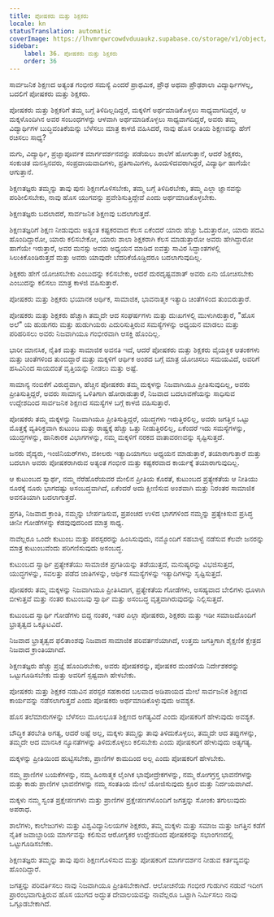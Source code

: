```yaml
---
title: ಪೋಷಕರು ಮತ್ತು ಶಿಕ್ಷಕರು
locale: kn
statusTranslation: automatic
coverImage: https://lhvmrqwrcowdvduuaukz.supabase.co/storage/v1/object/public/strapi-uploads/small_cover-educacion-fundamental.webp-2d51a7828a2b1309555be27f7e2a61a0.webp
sidebar:
    label: 36. ಪೋಷಕರು ಮತ್ತು ಶಿಕ್ಷಕರು
    order: 36
---
```

ಸಾರ್ವಜನಿಕ ಶಿಕ್ಷಣದ ಅತ್ಯಂತ ಗಂಭೀರ ಸಮಸ್ಯೆ ಎಂದರೆ ಪ್ರಾಥಮಿಕ, ಪ್ರೌಢ ಅಥವಾ ಪ್ರೌಢಶಾಲಾ ವಿದ್ಯಾರ್ಥಿಗಳಲ್ಲ, ಬದಲಿಗೆ ಪೋಷಕರು ಮತ್ತು ಶಿಕ್ಷಕರು.

ಪೋಷಕರು ಮತ್ತು ಶಿಕ್ಷಕರಿಗೆ ತಮ್ಮ ಬಗ್ಗೆ ತಿಳಿದಿಲ್ಲದಿದ್ದರೆ, ಮಕ್ಕಳಿಗೆ ಅರ್ಥಮಾಡಿಕೊಳ್ಳಲು ಸಾಧ್ಯವಾಗದಿದ್ದರೆ, ಆ ಮಕ್ಕಳೊಂದಿಗಿನ ಅವರ ಸಂಬಂಧಗಳನ್ನು ಆಳವಾಗಿ ಅರ್ಥಮಾಡಿಕೊಳ್ಳಲು ಸಾಧ್ಯವಾಗದಿದ್ದರೆ, ಅವರು ತಮ್ಮ ವಿದ್ಯಾರ್ಥಿಗಳ ಬುದ್ಧಿವಂತಿಕೆಯನ್ನು ಬೆಳೆಸಲು ಮಾತ್ರ ಕಾಳಜಿ ವಹಿಸಿದರೆ, ನಾವು ಹೊಸ ರೀತಿಯ ಶಿಕ್ಷಣವನ್ನು ಹೇಗೆ ರಚಿಸಲು ಸಾಧ್ಯ?

ಮಗು, ವಿದ್ಯಾರ್ಥಿ, ಪ್ರಜ್ಞಾಪೂರ್ವಕ ಮಾರ್ಗದರ್ಶನವನ್ನು ಪಡೆಯಲು ಶಾಲೆಗೆ ಹೋಗುತ್ತಾನೆ, ಆದರೆ ಶಿಕ್ಷಕರು, ಸಂಕುಚಿತ ಮನಸ್ಸಿನವರು, ಸಂಪ್ರದಾಯವಾದಿಗಳು, ಪ್ರತಿಗಾಮಿಗಳು, ಹಿಂದುಳಿದವರಾಗಿದ್ದರೆ, ವಿದ್ಯಾರ್ಥಿ ಹಾಗೆಯೇ ಆಗುತ್ತಾನೆ.

ಶಿಕ್ಷಣತಜ್ಞರು ತಮ್ಮನ್ನು ತಾವು ಪುನಃ ಶಿಕ್ಷಣಗೊಳಿಸಬೇಕು, ತಮ್ಮ ಬಗ್ಗೆ ತಿಳಿದಿರಬೇಕು, ತಮ್ಮ ಎಲ್ಲಾ ಜ್ಞಾನವನ್ನು ಪರಿಶೀಲಿಸಬೇಕು, ನಾವು ಹೊಸ ಯುಗವನ್ನು ಪ್ರವೇಶಿಸುತ್ತಿದ್ದೇವೆ ಎಂದು ಅರ್ಥಮಾಡಿಕೊಳ್ಳಬೇಕು.

ಶಿಕ್ಷಣತಜ್ಞರು ಬದಲಾದರೆ, ಸಾರ್ವಜನಿಕ ಶಿಕ್ಷಣವು ಬದಲಾಗುತ್ತದೆ.

ಶಿಕ್ಷಣತಜ್ಞರಿಗೆ ಶಿಕ್ಷಣ ನೀಡುವುದು ಅತ್ಯಂತ ಕಷ್ಟಕರವಾದ ಕೆಲಸ ಏಕೆಂದರೆ ಯಾರು ಹೆಚ್ಚು ಓದುತ್ತಾರೋ, ಯಾರು ಪದವಿ ಹೊಂದಿದ್ದಾರೋ, ಯಾರು ಕಲಿಸಬೇಕೋ, ಯಾರು ಶಾಲಾ ಶಿಕ್ಷಕರಾಗಿ ಕೆಲಸ ಮಾಡುತ್ತಾರೋ ಅವರು ಹೇಗಿದ್ದಾರೋ ಹಾಗೆಯೇ ಇರುತ್ತಾರೆ, ಅವರ ಮನಸ್ಸು ಅವರು ಅಧ್ಯಯನ ಮಾಡಿದ ಐವತ್ತು ಸಾವಿರ ಸಿದ್ಧಾಂತಗಳಲ್ಲಿ ಸಿಲುಕಿಕೊಂಡಿರುತ್ತದೆ ಮತ್ತು ಅವರು ಯಾವುದೇ ಬೆದರಿಕೆಯೊಡ್ಡಿದರೂ ಬದಲಾಗುವುದಿಲ್ಲ.

ಶಿಕ್ಷಕರು ಹೇಗೆ ಯೋಚಿಸಬೇಕು ಎಂಬುದನ್ನು ಕಲಿಸಬೇಕು, ಆದರೆ ದುರದೃಷ್ಟವಶಾತ್ ಅವರು ಏನು ಯೋಚಿಸಬೇಕು ಎಂಬುದನ್ನು ಕಲಿಸಲು ಮಾತ್ರ ಕಾಳಜಿ ವಹಿಸುತ್ತಾರೆ.

ಪೋಷಕರು ಮತ್ತು ಶಿಕ್ಷಕರು ಭಯಾನಕ ಆರ್ಥಿಕ, ಸಾಮಾಜಿಕ, ಭಾವನಾತ್ಮಕ ಇತ್ಯಾದಿ ಚಿಂತೆಗಳಿಂದ ತುಂಬಿರುತ್ತಾರೆ.

ಪೋಷಕರು ಮತ್ತು ಶಿಕ್ಷಕರು ಹೆಚ್ಚಾಗಿ ತಮ್ಮದೇ ಆದ ಸಂಘರ್ಷಗಳು ಮತ್ತು ದುಃಖಗಳಲ್ಲಿ ಮುಳುಗಿರುತ್ತಾರೆ, "ಹೊಸ ಅಲೆ" ಯ ಹುಡುಗರು ಮತ್ತು ಹುಡುಗಿಯರು ಎದುರಿಸುತ್ತಿರುವ ಸಮಸ್ಯೆಗಳನ್ನು ಅಧ್ಯಯನ ಮಾಡಲು ಮತ್ತು ಪರಿಹರಿಸಲು ಅವರು ನಿಜವಾಗಿಯೂ ಗಂಭೀರವಾಗಿ ಆಸಕ್ತಿ ಹೊಂದಿಲ್ಲ.

ಭಾರೀ ಮಾನಸಿಕ, ನೈತಿಕ ಮತ್ತು ಸಾಮಾಜಿಕ ಅವನತಿ ಇದೆ, ಆದರೆ ಪೋಷಕರು ಮತ್ತು ಶಿಕ್ಷಕರು ವೈಯಕ್ತಿಕ ಆತಂಕಗಳು ಮತ್ತು ಚಿಂತೆಗಳಿಂದ ತುಂಬಿದ್ದಾರೆ ಮತ್ತು ಮಕ್ಕಳಿಗೆ ಆರ್ಥಿಕ ಅಂಶದ ಬಗ್ಗೆ ಮಾತ್ರ ಯೋಚಿಸಲು ಸಮಯವಿದೆ, ಅವರಿಗೆ ಹಸಿವಿನಿಂದ ಸಾಯದಂತೆ ವೃತ್ತಿಯನ್ನು ನೀಡಲು ಮತ್ತು ಅಷ್ಟೆ.

ಸಾಮಾನ್ಯ ನಂಬಿಕೆಗೆ ವಿರುದ್ಧವಾಗಿ, ಹೆಚ್ಚಿನ ಪೋಷಕರು ತಮ್ಮ ಮಕ್ಕಳನ್ನು ನಿಜವಾಗಿಯೂ ಪ್ರೀತಿಸುವುದಿಲ್ಲ, ಅವರು ಪ್ರೀತಿಸುತ್ತಿದ್ದರೆ, ಅವರು ಸಾಮಾನ್ಯ ಒಳಿತಿಗಾಗಿ ಹೋರಾಡುತ್ತಾರೆ, ನಿಜವಾದ ಬದಲಾವಣೆಯನ್ನು ಸಾಧಿಸುವ ಉದ್ದೇಶದಿಂದ ಸಾರ್ವಜನಿಕ ಶಿಕ್ಷಣದ ಸಮಸ್ಯೆಗಳ ಬಗ್ಗೆ ಕಾಳಜಿ ವಹಿಸುತ್ತಾರೆ.

ಪೋಷಕರು ತಮ್ಮ ಮಕ್ಕಳನ್ನು ನಿಜವಾಗಿಯೂ ಪ್ರೀತಿಸುತ್ತಿದ್ದರೆ, ಯುದ್ಧಗಳು ಇರುತ್ತಿರಲಿಲ್ಲ, ಅವರು ಜಗತ್ತಿನ ಒಟ್ಟು ಮೊತ್ತಕ್ಕೆ ವ್ಯತಿರಿಕ್ತವಾಗಿ ಕುಟುಂಬ ಮತ್ತು ರಾಷ್ಟ್ರಕ್ಕೆ ಹೆಚ್ಚು ಒತ್ತು ನೀಡುತ್ತಿರಲಿಲ್ಲ, ಏಕೆಂದರೆ ಇದು ಸಮಸ್ಯೆಗಳನ್ನು, ಯುದ್ಧಗಳನ್ನು, ಹಾನಿಕಾರಕ ವಿಭಾಗಗಳನ್ನು, ನಮ್ಮ ಮಕ್ಕಳಿಗೆ ನರಕದ ವಾತಾವರಣವನ್ನು ಸೃಷ್ಟಿಸುತ್ತದೆ.

ಜನರು ವೈದ್ಯರು, ಇಂಜಿನಿಯರ್‌ಗಳು, ವಕೀಲರು ಇತ್ಯಾದಿಯಾಗಲು ಅಧ್ಯಯನ ಮಾಡುತ್ತಾರೆ, ತಯಾರಾಗುತ್ತಾರೆ ಮತ್ತು ಬದಲಾಗಿ ಅವರು ಪೋಷಕರಾಗಿರುವ ಅತ್ಯಂತ ಗಂಭೀರ ಮತ್ತು ಕಷ್ಟಕರವಾದ ಕಾರ್ಯಕ್ಕೆ ತಯಾರಾಗುವುದಿಲ್ಲ.

ಆ ಕುಟುಂಬದ ಸ್ವಾರ್ಥ, ನಮ್ಮ ನೆರೆಹೊರೆಯವರ ಮೇಲಿನ ಪ್ರೀತಿಯ ಕೊರತೆ, ಕುಟುಂಬದ ಪ್ರತ್ಯೇಕತೆಯ ಆ ನೀತಿಯು ನೂರಕ್ಕೆ ನೂರು ಭಾಗದಷ್ಟು ಅಸಂಬದ್ಧವಾಗಿದೆ, ಏಕೆಂದರೆ ಅದು ಕ್ಷೀಣಿಸುವ ಅಂಶವಾಗಿ ಮತ್ತು ನಿರಂತರ ಸಾಮಾಜಿಕ ಅವನತಿಯಾಗಿ ಬದಲಾಗುತ್ತದೆ.

ಪ್ರಗತಿ, ನಿಜವಾದ ಕ್ರಾಂತಿ, ನಮ್ಮನ್ನು ಬೇರ್ಪಡಿಸುವ, ಪ್ರಪಂಚದ ಉಳಿದ ಭಾಗಗಳಿಂದ ನಮ್ಮನ್ನು ಪ್ರತ್ಯೇಕಿಸುವ ಪ್ರಸಿದ್ಧ ಚೀನೀ ಗೋಡೆಗಳನ್ನು ಕೆಡವುವುದರಿಂದ ಮಾತ್ರ ಸಾಧ್ಯ.

ನಾವೆಲ್ಲರೂ ಒಂದೇ ಕುಟುಂಬ ಮತ್ತು ಪರಸ್ಪರರನ್ನು ಹಿಂಸಿಸುವುದು, ನಮ್ಮೊಂದಿಗೆ ಸಹಬಾಳ್ವೆ ನಡೆಸುವ ಕೆಲವೇ ಜನರನ್ನು ಮಾತ್ರ ಕುಟುಂಬವೆಂದು ಪರಿಗಣಿಸುವುದು ಅಸಂಬದ್ಧ.

ಕುಟುಂಬದ ಸ್ವಾರ್ಥಿ ಪ್ರತ್ಯೇಕತೆಯು ಸಾಮಾಜಿಕ ಪ್ರಗತಿಯನ್ನು ತಡೆಯುತ್ತದೆ, ಮನುಷ್ಯರನ್ನು ವಿಭಜಿಸುತ್ತದೆ, ಯುದ್ಧಗಳನ್ನು, ಸವಲತ್ತು ಪಡೆದ ಜಾತಿಗಳನ್ನು, ಆರ್ಥಿಕ ಸಮಸ್ಯೆಗಳನ್ನು ಇತ್ಯಾದಿಗಳನ್ನು ಸೃಷ್ಟಿಸುತ್ತದೆ.

ಪೋಷಕರು ತಮ್ಮ ಮಕ್ಕಳನ್ನು ನಿಜವಾಗಿಯೂ ಪ್ರೀತಿಸಿದಾಗ, ಪ್ರತ್ಯೇಕತೆಯ ಗೋಡೆಗಳು, ಅಸಹ್ಯವಾದ ಬೇಲಿಗಳು ಧೂಳಾಗಿ ಬೀಳುತ್ತವೆ ಮತ್ತು ನಂತರ ಕುಟುಂಬವು ಸ್ವಾರ್ಥಿ ಮತ್ತು ಅಸಂಬದ್ಧ ವೃತ್ತವಾಗಿರುವುದನ್ನು ನಿಲ್ಲಿಸುತ್ತದೆ.

ಕುಟುಂಬದ ಸ್ವಾರ್ಥಿ ಗೋಡೆಗಳು ಬಿದ್ದ ನಂತರ, ಇತರ ಎಲ್ಲಾ ಪೋಷಕರು, ಶಿಕ್ಷಕರು ಮತ್ತು ಇಡೀ ಸಮಾಜದೊಂದಿಗೆ ಭ್ರಾತೃತ್ವದ ಒಕ್ಕೂಟವಿದೆ.

ನಿಜವಾದ ಭ್ರಾತೃತ್ವದ ಫಲಿತಾಂಶವು ನಿಜವಾದ ಸಾಮಾಜಿಕ ಪರಿವರ್ತನೆಯಾಗಿದೆ, ಉತ್ತಮ ಜಗತ್ತಿಗಾಗಿ ಶೈಕ್ಷಣಿಕ ಕ್ಷೇತ್ರದ ನಿಜವಾದ ಕ್ರಾಂತಿಯಾಗಿದೆ.

ಶಿಕ್ಷಣತಜ್ಞರು ಹೆಚ್ಚು ಪ್ರಜ್ಞೆ ಹೊಂದಿರಬೇಕು, ಅವರು ಪೋಷಕರನ್ನು, ಪೋಷಕರ ಮಂಡಳಿಯ ನಿರ್ದೇಶಕರನ್ನು ಒಟ್ಟುಗೂಡಿಸಬೇಕು ಮತ್ತು ಅವರಿಗೆ ಸ್ಪಷ್ಟವಾಗಿ ಹೇಳಬೇಕು.

ಪೋಷಕರು ಮತ್ತು ಶಿಕ್ಷಕರ ನಡುವಿನ ಪರಸ್ಪರ ಸಹಕಾರದ ಬಲವಾದ ಅಡಿಪಾಯದ ಮೇಲೆ ಸಾರ್ವಜನಿಕ ಶಿಕ್ಷಣದ ಕಾರ್ಯವನ್ನು ನಡೆಸಲಾಗುತ್ತದೆ ಎಂದು ಪೋಷಕರು ಅರ್ಥಮಾಡಿಕೊಳ್ಳುವುದು ಅವಶ್ಯಕ.

ಹೊಸ ತಲೆಮಾರುಗಳನ್ನು ಬೆಳೆಸಲು ಮೂಲಭೂತ ಶಿಕ್ಷಣದ ಅಗತ್ಯವಿದೆ ಎಂದು ಪೋಷಕರಿಗೆ ಹೇಳುವುದು ಅವಶ್ಯಕ.

ಬೌದ್ಧಿಕ ತರಬೇತಿ ಅಗತ್ಯ, ಆದರೆ ಅಷ್ಟೆ ಅಲ್ಲ, ಮಕ್ಕಳು ತಮ್ಮನ್ನು ತಾವು ತಿಳಿದುಕೊಳ್ಳಲು, ತಮ್ಮದೇ ಆದ ತಪ್ಪುಗಳನ್ನು, ತಮ್ಮದೇ ಆದ ಮಾನಸಿಕ ನ್ಯೂನತೆಗಳನ್ನು ತಿಳಿದುಕೊಳ್ಳಲು ಕಲಿಸಬೇಕು ಎಂದು ಪೋಷಕರಿಗೆ ಹೇಳುವುದು ಅತ್ಯಗತ್ಯ.

ಮಕ್ಕಳನ್ನು ಪ್ರೀತಿಯಿಂದ ಹುಟ್ಟಿಸಬೇಕು, ಪ್ರಾಣಿಗಳ ಕಾಮದಿಂದ ಅಲ್ಲ ಎಂದು ಪೋಷಕರಿಗೆ ಹೇಳಬೇಕು.

ನಮ್ಮ ಪ್ರಾಣಿಗಳ ಬಯಕೆಗಳನ್ನು, ನಮ್ಮ ಹಿಂಸಾತ್ಮಕ ಲೈಂಗಿಕ ಭಾವೋದ್ರೇಕಗಳನ್ನು, ನಮ್ಮ ರೋಗಗ್ರಸ್ತ ಭಾವನೆಗಳನ್ನು ಮತ್ತು ಕಾಡು ಪ್ರಾಣಿಗಳ ಭಾವನೆಗಳನ್ನು ನಮ್ಮ ಸಂತತಿಯ ಮೇಲೆ ಯೋಜಿಸುವುದು ಕ್ರೂರ ಮತ್ತು ನಿರ್ದಯವಾಗಿದೆ.

ಮಕ್ಕಳು ನಮ್ಮ ಸ್ವಂತ ಪ್ರಕ್ಷೇಪಣಗಳು ಮತ್ತು ಪ್ರಾಣಿಗಳ ಪ್ರಕ್ಷೇಪಣಗಳೊಂದಿಗೆ ಜಗತ್ತನ್ನು ಸೋಂಕು ತಗುಲುವುದು ಅಪರಾಧ.

ಶಾಲೆಗಳು, ಕಾಲೇಜುಗಳು ಮತ್ತು ವಿಶ್ವವಿದ್ಯಾನಿಲಯಗಳ ಶಿಕ್ಷಕರು, ತಮ್ಮ ಮಕ್ಕಳು ಮತ್ತು ಸಮಾಜ ಮತ್ತು ಜಗತ್ತಿನ ಕಡೆಗೆ ನೈತಿಕ ಜವಾಬ್ದಾರಿಯ ಮಾರ್ಗವನ್ನು ಕಲಿಸುವ ಆರೋಗ್ಯಕರ ಉದ್ದೇಶದಿಂದ ಪೋಷಕರನ್ನು ಸಭಾಂಗಣದಲ್ಲಿ ಒಟ್ಟುಗೂಡಿಸಬೇಕು.

ಶಿಕ್ಷಣತಜ್ಞರು ತಮ್ಮನ್ನು ತಾವು ಪುನಃ ಶಿಕ್ಷಣಗೊಳಿಸುವ ಮತ್ತು ಪೋಷಕರಿಗೆ ಮಾರ್ಗದರ್ಶನ ನೀಡುವ ಕರ್ತವ್ಯವನ್ನು ಹೊಂದಿದ್ದಾರೆ.

ಜಗತ್ತನ್ನು ಪರಿವರ್ತಿಸಲು ನಾವು ನಿಜವಾಗಿಯೂ ಪ್ರೀತಿಸಬೇಕಾಗಿದೆ. ಆಲೋಚನೆಯ ಗಂಭೀರ ಗುಡುಗಿನ ನಡುವೆ ಇದೀಗ ಪ್ರಾರಂಭವಾಗುತ್ತಿರುವ ಹೊಸ ಯುಗದ ಅದ್ಭುತ ದೇವಾಲಯವನ್ನು ನಾವೆಲ್ಲರೂ ಒಟ್ಟಾಗಿ ನಿರ್ಮಿಸಲು ನಾವು ಒಗ್ಗೂಡಬೇಕಾಗಿದೆ.
